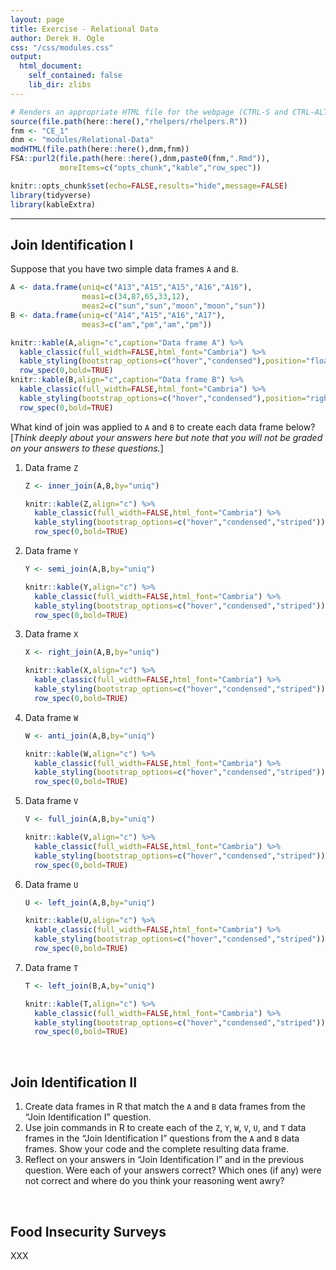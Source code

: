 ```yaml
---
layout: page
title: Exercise - Relational Data
author: Derek H. Ogle
css: "/css/modules.css"
output:
  html_document:
    self_contained: false
    lib_dir: zlibs
---
```


```r
# Renders an appropriate HTML file for the webpage (CTRL-S and CTRL-ALT-R)
source(file.path(here::here(),"rhelpers/rhelpers.R"))
fnm <- "CE_1"
dnm <- "modules/Relational-Data"
modHTML(file.path(here::here(),dnm,fnm))
FSA::purl2(file.path(here::here(),dnm,paste0(fnm,".Rmd")),
           moreItems=c("opts_chunk","kable","row_spec"))
```
```r
knitr::opts_chunk$set(echo=FALSE,results="hide",message=FALSE)
library(tidyverse)
library(kableExtra)
```

----

## Join Identification I
Suppose that you have two simple data frames `A` and `B`.

```r
A <- data.frame(uniq=c("A13","A15","A15","A16","A16"),
                meas1=c(34,87,65,33,12),
                meas2=c("sun","sun","moon","moon","sun"))
B <- data.frame(uniq=c("A14","A15","A16","A17"),
                meas3=c("am","pm","am","pm"))
```
```r
knitr::kable(A,align="c",caption="Data frame A") %>%
  kable_classic(full_width=FALSE,html_font="Cambria") %>%
  kable_styling(bootstrap_options=c("hover","condensed"),position="float_left") %>%
  row_spec(0,bold=TRUE)
knitr::kable(B,align="c",caption="Data frame B") %>%
  kable_classic(full_width=FALSE,html_font="Cambria") %>%
  kable_styling(bootstrap_options=c("hover","condensed"),position="right") %>%
  row_spec(0,bold=TRUE)
```

<!-- for clearing the floats from above -->
<div style="clear:both;"></div>

What kind of join was applied to `A` and `B` to create each data frame below? [*Think deeply about your answers here but note that you will not be graded on your answers to these questions.*]

<ol>
  <li>Data frame `Z`</li>

```r
Z <- inner_join(A,B,by="uniq")
```
```r
knitr::kable(Z,align="c") %>%
  kable_classic(full_width=FALSE,html_font="Cambria") %>%
  kable_styling(bootstrap_options=c("hover","condensed","striped")) %>%
  row_spec(0,bold=TRUE)
```

  <li>Data frame `Y`</li>

```r
Y <- semi_join(A,B,by="uniq")
```
```r
knitr::kable(Y,align="c") %>%
  kable_classic(full_width=FALSE,html_font="Cambria") %>%
  kable_styling(bootstrap_options=c("hover","condensed","striped")) %>%
  row_spec(0,bold=TRUE)
```

  <li>Data frame `X`</li>

```r
X <- right_join(A,B,by="uniq")
```
```r
knitr::kable(X,align="c") %>%
  kable_classic(full_width=FALSE,html_font="Cambria") %>%
  kable_styling(bootstrap_options=c("hover","condensed","striped")) %>%
  row_spec(0,bold=TRUE)
```

  <li>Data frame `W`</li>

```r
W <- anti_join(A,B,by="uniq")
```
```r
knitr::kable(W,align="c") %>%
  kable_classic(full_width=FALSE,html_font="Cambria") %>%
  kable_styling(bootstrap_options=c("hover","condensed","striped")) %>%
  row_spec(0,bold=TRUE)
```

  <li>Data frame `V`</li>

```r
V <- full_join(A,B,by="uniq")
```
```r
knitr::kable(V,align="c") %>%
  kable_classic(full_width=FALSE,html_font="Cambria") %>%
  kable_styling(bootstrap_options=c("hover","condensed","striped")) %>%
  row_spec(0,bold=TRUE)
```

  <li>Data frame `U`</li>

```r
U <- left_join(A,B,by="uniq")
```
```r
knitr::kable(U,align="c") %>%
  kable_classic(full_width=FALSE,html_font="Cambria") %>%
  kable_styling(bootstrap_options=c("hover","condensed","striped")) %>%
  row_spec(0,bold=TRUE)
```

  <li>Data frame `T`</li>

```r
T <- left_join(B,A,by="uniq")
```
```r
knitr::kable(T,align="c") %>%
  kable_classic(full_width=FALSE,html_font="Cambria") %>%
  kable_styling(bootstrap_options=c("hover","condensed","striped")) %>%
  row_spec(0,bold=TRUE)
```

</ol>

&nbsp;

## Join Identification II
1. Create data frames in R that match the `A` and `B` data frames from the "Join Identification I" question.
1. Use join commands in R to create each of the `Z`, `Y`, `W`, `V`, `U`, and `T` data frames in the "Join Identification I" questions from the `A` and `B` data frames. Show your code and the complete resulting data frame.
1. Reflect on your answers in "Join Identification I" and in the previous question. Were each of your answers correct? Which ones (if any) were not correct and where do you think your reasoning went awry?

&nbsp;

## Food Insecurity Surveys
XXX
